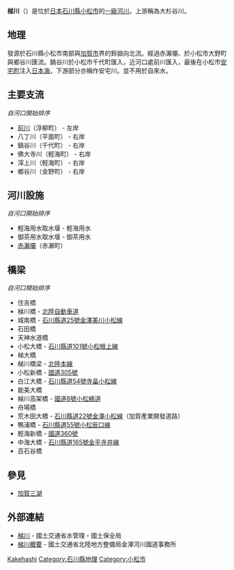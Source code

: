 {{unreferenced|time=2017-01-23T12:42:49+00:00}}
{{Infobox river
| name               =梯川
| name_native        =梯川
| name_native_lang   = ja
| name_other         = 
| etymology          = 
| image              = File:Kakehashi River 2005.jpg
| image_size         = 300px
| image_caption      = 河口附近
| image_alt          =
| map                = 
| map_size           = 
| map_caption        = 
| map_alt            = 
<!---------------------- BASIN -->
| river_system       =梯川
| progression        = [[一級水系|一級水系]]
| source1_location   = {{JPN}}[[小松市|小松市]][[鈴嶽|鈴嶽]] 
| source1_lat_d  = 
| source1_lat_m  = 
| source1_lat_s  = 
| source1_lat_NS = 
| source1_long_d = 
| source1_long_m = 
| source1_long_s = 
| source1_long_EW= 
| source1_elevation  = 1174
| mouth_location     = [[日本海|日本海]]
| mouth_lat_d    = 
| mouth_lat_m    = 
| mouth_lat_s    = 
| mouth_lat_NS   = 
| mouth_long_d   = 
| mouth_long_m   = 
| mouth_long_s   = 
| mouth_long_EW  = 
| mouth_elevation    = 
| altitude_difference= 
| basin_size         = 
| basin_countries    = {{JPN}} 
| basin_cities       = [[石川縣|石川縣]][[小松市|小松市]]
| basin_landmarks    = 
| basin_population   = 
<!---------------------- PHYSIOGNOMY -->
| length             = 42
| width_min          = 
| width_avg          = 
| width_max          = 
| depth_min          = 
| depth_avg          = 
| depth_max          = 
| discharge1_location=埴田觀測所
| discharge1_min     = 14.2
| discharge1_avg     = 
| discharge1_max     = 
<!---------------------- FEATURES -->
| tributaries_left   = 
| tributaries_right  = 
| waterbodies        = 
| waterfalls         = 
| bridges            = 
| ports              = 
| custom_label       = 
| custom_data        = 
| extra              = 
}}
'''梯川'''（{{jpn|j=梯川|hg=かけはしがわ|rm=Kakehashigawa|f=y}}）是位於[[日本|日本]][[石川縣|石川縣]][[小松市|小松市]]的[[一級水系|一級河川]]。上游稱為大杉谷川。

== 地理 ==
發源於石川縣小松市南部與[[加賀市|加賀市]]界的鈴嶽向北流。經過赤瀨壩、於小松市大野町與鄉谷川匯流。鍋谷川於小松市千代町匯入，近河口處前川匯入，最後在小松市[[安宅町|安宅町]]注入[[日本海|日本海]]，下游部分亦稱作安宅川。並不用於自來水。

== 主要支流 ==
''自河口開始排序''
* [[前川_(石川縣)|前川]]（浮柳町） - 左岸
* 八丁川（平面町） - 右岸
* 鍋谷川（千代町） - 右岸
* 佛大寺川（輕海町） - 右岸
* 滓上川（輕海町） - 右岸
* 鄉谷川（金野町） - 右岸

== 河川設施==
''自河口開始排序''
* 輕海用水取水堰 - 輕海用水
* 御茶用水取水堰 - 御茶用水
* [[赤瀨壩|赤瀨壩]]（赤瀨町）

== 橋梁 ==
''自河口開始排序''
* 住吉橋
* 梯川橋 - [[北陸自動車道|北陸自動車道]]
* 城南橋 - [[石川縣道25號金澤美川小松線|石川縣道25號金澤美川小松線]]
* 石田橋
* 天神水道橋
* 小松大橋 - [[石川縣道101號小松根上線|石川縣道101號小松根上線]]
* 梯大橋
* 梯川橋梁 - [[北陸本線|北陸本線]]
* 小松新橋 - [[國道305號|國道305號]]
* 白江大橋 - [[石川縣道54號寺畠小松線|石川縣道54號寺畠小松線]]
* 能美大橋
* 梯川高架橋 - [[國道8號_(日本)|國道8號]][[小松繞道_(石川縣)|小松繞道]]
* 舟場橋
* 荒木田大橋 - [[石川縣道22號金澤小松線|石川縣道22號金澤小松線]]（加賀產業開發道路）
* 鴨浦橋 - [[石川縣道55號小松辰口線|石川縣道55號小松辰口線]]
* 輕海新橋 - [[國道360號|國道360號]]
* 中海大橋 - [[石川縣道165號金平寺井線|石川縣道165號金平寺井線]]
* 百石谷橋

== 參見 ==
* [[加賀三湖|加賀三湖]]

== 外部連結 ==
* [https://web.archive.org/web/20110326140928/http://www.mlit.go.jp/river/toukei_chousa/kasen/jiten/nihon_kawa/84044/84044-1.html 梯川] - 國土交通省水管理・國土保全局
* [http://www.hrr.mlit.go.jp/kanazawa/mb2_jigyo/river/jigyo/kake1.html 梯川概要] {{Wayback|url=http://www.hrr.mlit.go.jp/kanazawa/mb2_jigyo/river/jigyo/kake1.html |date=20160828104659 }} - 國土交通省北陸地方整備局金澤河川國道事務所

{{日本一級水系的河川}}
[[Category:日本河流|Kakehashi]]
[[Category:石川縣地理|Category:石川縣地理]]
[[Category:小松市|Category:小松市]]